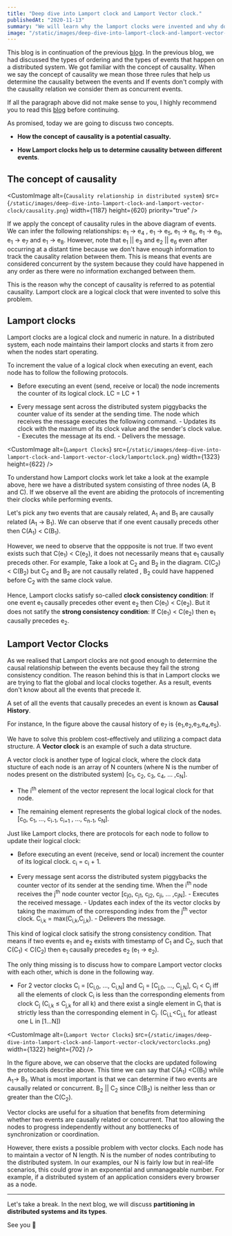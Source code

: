 ```yaml
---
title: "Deep dive into Lamport clock and Lamport Vector clock."
publishedAt: "2020-11-13"
summary: "We will learn why the lamport clocks were invented and why do we need lamport vector clocks."
image: "/static/images/deep-dive-into-lamport-clock-and-lamport-vector-clock/banner.png"
---
```


This blog is in continuation of the previous [blog](https://saumyapandey.com/blog/what_is_the_concept_of_causality_in_distributed_system). In the previous blog, we had discussed the types of ordering and the types of events that happen on a distributed system. We got familiar with the concept of causality. When we say the concept of causality we mean those three rules that help us determine the causality between the events and If events don't comply with the causality relation we consider them as concurrent events.

If all the paragraph above did not make sense to you, I highly recommend you to read this [blog](https://saumyapandey.com/blog/what_is_the_concept_of_causality_in_distributed_system) before continuing.

As promised, today we are going to discuss two concepts.

- **How the concept of causality is a potential casualty.**

- **How Lamport clocks help us to determine causality between different events**.

## The concept of causality

<CustomImage
    alt={`Causality relationship in distributed system`}
    src={`/static/images/deep-dive-into-lamport-clock-and-lamport-vector-clock/causality.png`}
    width={1187}
    height={620}
    priority="true"
/>


If we apply the concept of causality rules in the above diagram of events. We can infer the following relationships: e<sub>1</sub> -> e<sub>4</sub> , e<sub>1</sub> -> e<sub>5</sub>, e<sub>1</sub> -> e<sub>6</sub>, e<sub>1</sub> -> e<sub>9</sub>, e<sub>1</sub> -> e<sub>7</sub> and e<sub>1</sub> -> e<sub>8</sub>. However, note that e<sub>1</sub> || e<sub>3</sub> and e<sub>2</sub> || e<sub>6</sub> even after occurring at a distant time because we don't have enough information to track the causality relation between them. This is means that events are considered concurrent by the system because they could have happened in any order as there were no information exchanged between them.

This is the reason why the concept of causality is referred to as potential causality. Lamport clock are a logical clock that were invented to solve this problem.

## Lamport clocks

Lamport clocks are a logical clock and numeric in nature. In a distributed system, each node maintains their lamport clocks and starts it from zero when the nodes start operating.

To increment the value of a logical clock when executing an event, each node has to follow the following protocols.

- Before executing an event (send, receive or local) the node increments the counter of its logical clock. LC = LC + 1

- Every message sent across the distributed system piggybacks the counter value of its sender at the sending time. The node which receives the message executes the following command. - Updates its clock with the maximum of its clock value and the sender's clock value. - Executes the message at its end. - Delivers the message.

<CustomImage
    alt={`Lamport Clocks`}
    src={`/static/images/deep-dive-into-lamport-clock-and-lamport-vector-clock/lamportclock.png`}
    width={1323}
    height={622}
/>

To understand how Lamport clocks work let take a look at the example above, here we have a distributed system consisting of three nodes (A, B and C). If we observe all the event are abiding the protocols of incrementing their clocks while performing events.

Let's pick any two events that are causaly related, A<sub>1</sub> and B<sub>1</sub> are causally related (A<sub>1</sub> -> B<sub>1</sub>). We can observe that if one event causally preceds other then C(A<sub>1</sub>) < C(B<sub>1</sub>).

However, we need to observe that the oppposite is not true. If two event exists such that C(e<sub>1</sub>) < C(e<sub>2</sub>), it does not necessarily means that e<sub>1</sub> causally preceds other. For example, Take a look at C<sub>2</sub> and B<sub>2</sub> in the diagram. C(C<sub>2</sub>) < C(B<sub>2</sub>) but C<sub>2</sub> and B<sub>2</sub> are not causally related , B<sub>2</sub> could have happened before C<sub>2</sub> with the same clock value.

Hence, Lamport clocks satisfy so-called **clock consistency condition**: If one event e<sub>1</sub> causally precedes other event e<sub>2</sub> then C(e<sub>1</sub>) < C(e<sub>2</sub>). But it does not satify the **strong consistency condition**: If C(e<sub>1</sub>) < C(e<sub>2</sub>) then e<sub>1</sub> causally precedes e<sub>2</sub>.

## Lamport Vector Clocks

As we realised that Lamport clocks are not good enough to determine the causal relationship between the events because they fail the strong consistency condition. The reason behind this is that in Lamport clocks we are trying to flat the global and local clocks together. As a result, events don't know about all the events that precede it.

A set of all the events that causally precedes an event is known as **Causal History**.

For instance, In the figure above the causal history of e<sub>7</sub> is {e<sub>1</sub>,e<sub>2</sub>,e<sub>3</sub>,e<sub>4</sub>,e<sub>5</sub>}.

We have to solve this problem cost-effectively and utilizing a compact data structure. A **Vector clock** is an example of such a data structure.

A vector clock is another type of logical clock, where the clock data stucture of each node is an array of N counters (where N is the number of nodes present on the distributed system) [c<sub>1</sub>, c<sub>2</sub>, c<sub>3</sub>, c<sub>4</sub>, ... ,c<sub>N</sub>].

- The i<sup>th</sup> element of the vector represent the local logical clock for that node.

- The remaining element represents the global logical clock of the nodes. [c<sub>0</sub>, c<sub>1</sub>, ..., c<sub>i-1</sub>, c<sub>i+1</sub> , ..., c<sub>n-1</sub>, c<sub>N</sub>].

Just like Lamport clocks, there are protocols for each node to follow to update their logical clock:

- Before executing an event (receive, send or local) increment the counter of its logical clock. c<sub>i</sub> = c<sub>i</sub> + 1.

- Every message sent acorss the distributed system piggybacks the counter vector of its sender at the sending time. When the i<sup>th</sup> node receives the j<sup>th</sup> node counter vector [c<sub>j0</sub>, c<sub>j1</sub>, c<sub>j2</sub>, c<sub>ji</sub>, ... ,c<sub>jN</sub>]. - Executes the received message. - Updates each index of the its vector clocks by taking the maximum of the corresponding index from the j<sup>th</sup> vector clock. C<sub>i,k</sub> = max(C<sub>i,k</sub>,C<sub>j,k</sub>). - Delievers the message.

This kind of logical clock satisify the strong consistency condition. That means if two events e<sub>1</sub> and e<sub>2</sub> exists with timestamp of C<sub>1</sub> and C<sub>2</sub>, such that C(C<sub>1</sub>) < C(C<sub>2</sub>) then e<sub>1</sub> causally precedes e<sub>2</sub> (e<sub>1</sub> -> e<sub>2</sub>).

The only thing missing is to discuss how to compare Lamport vector clocks with each other, which is done in the following way.

- For 2 vector clocks C<sub>i</sub> = [C<sub>i,0</sub>, ..., C<sub>i,N</sub>] and C<sub>j</sub> = [C<sub>j,0</sub>, ..., C<sub>j,N</sub>], C<sub>i</sub> < C<sub>j</sub> iff all the elements of clock C<sub>i</sub> is less than the corresponding elements from clock C<sub>j</sub> (C<sub>i,k</sub> ≤ C<sub>j,k</sub> for all k) and there exist a single element in C<sub>i</sub> that is strictly less than the corresponding element in C<sub>j</sub>. (C<sub>i,L</sub><C<sub>j,L</sub> for atleast one L in [1...N])

<CustomImage
    alt={`Lamport Vector Clocks`}
    src={`/static/images/deep-dive-into-lamport-clock-and-lamport-vector-clock/vectorclocks.png`}
    width={1322}
    height={702}
/>

In the figure above, we can observe that the clocks are updated following the protocaols describe above. This time we can say that C(A<sub>1</sub>) <C(B<sub>1</sub>) while A<sub>1</sub>-> B<sub>1</sub>. What is most important is that we can determine if two events are causally related or concurrent. B<sub>2</sub> || C<sub>2</sub> since C(B<sub>2</sub>) is neither less than or greater than the C(C<sub>2</sub>).

Vector clocks are useful for a situation that benefits from determining whether two events are causally related or concurrent. That too allowing the nodes to progress independently without any bottlenecks of synchronization or coordination.

However, there exists a possible problem with vector clocks. Each node has to maintain a vector of N length. N is the number of nodes contributing to the distributed system. In our examples, our N is fairly low but in real-life scenarios, this could grow in an exponential and unmanageable number. For example, if a distributed system of an application considers every browser as a node.

---

Let's take a break. In the next blog, we will discuss **partitioning in distributed systems and its types**.

See you 👋
